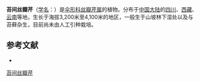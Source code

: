 {{NoteTA|G1=LS}}
{{Speciesbox
| name = 苔间丝瓣芹
| status = 
| status_system = 
| image =
| genus = Acronema
| species = muscicolum
| authority = (Hand.-Mazz.) Hand.-Mazz.
}}

'''苔间丝瓣芹'''（[[学名|学名]]：{{lang|la|''Acronema muscicolum''}}）是[[伞形科|伞形科]][[丝瓣芹属|丝瓣芹属]]的植物。分布于[[中国大陆|中国大陆]]的[[四川|四川]]、[[西藏|西藏]]、[[云南|云南]]等地，生长于海拔3,200米至4,100米的地区，一般生于山坡林下湿处以及与苔藓杂生，目前尚未由人工引种栽培。

== 参考文献 ==
<div class="references-small">
* {{cite web| url =http://www.bioinfo.cn/db05/KmzwSpecies.php?action=view&id=22632| title =苔间丝瓣芹| work =《中国高等植物数据库全库》| publisher =中国科学院微生物研究所| author =昆明植物研究所| accessdate =2009-02-25| deadurl =yes| archiveurl =https://web.archive.org/web/20160305074031/http://www.bioinfo.cn/db05/KmzwSpecies.php?action=view&id=22632| archivedate =2016-03-05}}
</div>
{{Taxonbar|from=Q15559203}}

[[Category:丝瓣芹属|苔间丝瓣芹]]


{{Apiales-stub}}
